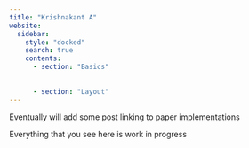 ```yaml
---
title: "Krishnakant A"
website:
  sidebar:
    style: "docked"
    search: true
    contents:
      - section: "Basics"
        
          
      - section: "Layout"
---
```


Eventually will add some post linking to paper implementations

Everything that you see here is work in progress
